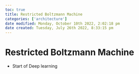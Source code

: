 ```yaml
---
toc: true
title: Restricted Boltzmann Machine
categories: ['architecture']
date modified: Monday, October 10th 2022, 2:02:18 pm
date created: Tuesday, July 26th 2022, 8:33:15 pm
---
```


# Restricted Boltzmann Machine
- Start of Deep learning



